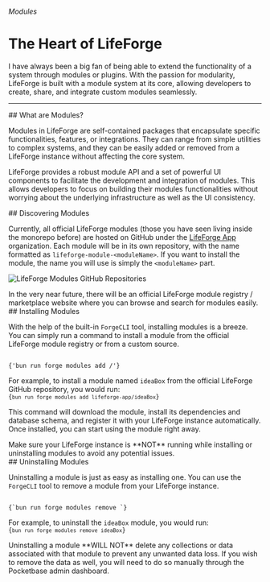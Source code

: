 
###### Modules

# The Heart of LifeForge

I have always been a big fan of being able to extend the functionality of a system through modules or plugins. With the passion for modularity, LifeForge is built with a module system at its core, allowing developers to create, share, and integrate custom modules seamlessly.

---

<section id="what-are-modules">
## What are Modules?

Modules in LifeForge are self-contained packages that encapsulate specific functionalities, features, or integrations. They can range from simple utilities to complex systems, and they can be easily added or removed from a LifeForge instance without affecting the core system.

LifeForge provides a robust module API and a set of powerful UI components to facilitate the development and integration of modules. This allows developers to focus on building their modules functionalities without worrying about the underlying infrastructure as well as the UI consistency.
</section>

<section id="discovering-modules">
## Discovering Modules

Currently, all official LifeForge modules (those you have seen living inside the monorepo before) are hosted on GitHub under the [LifeForge App](https://github.com/lifeforge-app) organization. Each module will be in its own repository, with the name formatted as <code>lifeforge-module-\<moduleName\></code>. If you want to install the module, the name you will use is simply the <code>\<moduleName\></code> part.

![LifeForge Modules GitHub Repositories](/assets/user-modules/modules-gh.png)

<Note>
In the very near future, there will be an official LifeForge module registry / marketplace website where you can browse and search for modules easily.
</Note>
</section>

<section id="installing-modules">
## Installing Modules

With the help of the built-in <code>ForgeCLI</code> tool, installing modules is a breeze. You can simply run a command to install a module from the official LifeForge module registry or from a custom source.

<Code language="bash">
{'bun run forge modules add <author>/<moduleName>'}
</Code>

For example, to install a module named <code>ideaBox</code> from the official LifeForge GitHub repository, you would run:
<Code language="bash">
{`bun run forge modules add lifeforge-app/ideaBox`}
</Code>

This command will download the module, install its dependencies and database schema, and register it with your LifeForge instance automatically. Once installed, you can start using the module right away.

<Warning>
Make sure your LifeForge instance is **NOT** running while installing or uninstalling modules to avoid any potential issues.
</Warning>
</section>

<section id="uninstalling-modules">
## Uninstalling Modules

Uninstalling a module is just as easy as installing one. You can use the <code>ForgeCLI</code> tool to remove a module from your LifeForge instance.

<Code language="bash">
{`bun run forge modules remove <moduleName>`}
</Code>

For example, to uninstall the <code>ideaBox</code> module, you would run:
<Code language="bash">
{`bun run forge modules remove ideaBox`}
</Code>

<Note>
Uninstalling a module **WILL NOT** delete any collections or data associated with that module to prevent any unwanted data loss. If you wish to remove the data as well, you will need to do so manually through the Pocketbase admin dashboard.
</Note>
</section>